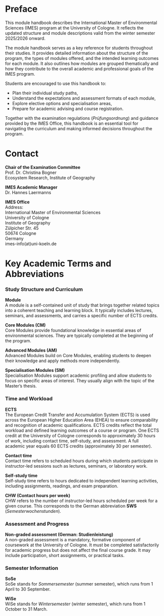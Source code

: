 # Preface {.unnumbered}

This module handbook describes the International Master of Environmental Sciences (IMES) program at the University of Cologne. It reflects the updated structure and module descriptions valid from the winter semester 2025/2026 onward.

The module handbook serves as a key reference for students throughout their studies. It provides detailed information about the structure of the program, the types of modules offered, and the intended learning outcomes for each module. It also outlines how modules are grouped thematically and how they contribute to the overall academic and professional goals of the IMES program.

Students are encouraged to use this handbook to:

- Plan their individual study paths,
- Understand the expectations and assessment formats of each module,
- Explore elective options and specialisation areas,
- Prepare for academic advising and course registration.

Together with the examination regulations (*Prüfungsordnung*) and guidance provided by the IMES Office, this handbook is an essential tool for navigating the curriculum and making informed decisions throughout the program.

# Contact 

**Chair of the Examination Committee**\
Prof. Dr. Christina Bogner\
Ecosystem Research, Institute of Geography\


**IMES Academic Manager**\
Dr. Hannes Laermanns


**IMES Office**\
Address:\
International Master of Environmental Sciences\
University of Cologne\
Institute of Geography\
Zülpicher Str. 45\
50674 Cologne\
Germany\
imes-info(at)uni-koeln.de

# Key Academic Terms and Abbreviations {#sec-concepts}

### Study Structure and Curriculum

**Module**  
A module is a self-contained unit of study that brings together related topics into a coherent teaching and learning block. It typically includes lectures, seminars, and assessments, and carries a specific number of ECTS credits.

**Core Modules (CM)**  
Core Modules provide foundational knowledge in essential areas of environmental sciences. They are typically completed at the beginning of the program.

**Advanced Modules (AM)**  
Advanced Modules build on Core Modules, enabling students to deepen their knowledge and apply methods more independently.

**Specialisation Modules (SM)**  
Specialisation Modules support academic profiling and allow students to focus on specific areas of interest. They usually align with the topic of the Master’s thesis.

### Time and Workload

**ECTS**  
The European Credit Transfer and Accumulation System (ECTS) is used across the European Higher Education Area (EHEA) to ensure comparability and recognition of academic qualifications. ECTS credits reflect the total workload and defined learning outcomes of a course or program. One ECTS credit at the University of Cologne corresponds to approximately 30 hours of work, including contact time, self-study, and assessment. A full academic year equals 60 ECTS credits (approximately 30 per semester).

**Contact time**  
Contact time refers to scheduled hours during which students participate in instructor-led sessions such as lectures, seminars, or laboratory work.

**Self-study time**  
Self-study time refers to hours dedicated to independent learning activities, including assignments, readings, and exam preparation.

**CHW (Contact hours per week)**  
CHW refers to the number of instructor-led hours scheduled per week for a given course. This corresponds to the German abbreviation **SWS** (*Semesterwochenstunden*).

### Assessment and Progress

**Non-graded assessment (German: Studienleistung)**  
A non-graded assessment is a mandatory, formative component of coursework at the University of Cologne. It must be completed satisfactorily for academic progress but does not affect the final course grade. It may include participation, short assignments, or practical tasks.

### Semester Information

**SoSe**  
SoSe stands for *Sommersemester* (summer semester), which runs from 1 April to 30 September.

**WiSe**  
WiSe stands for *Wintersemester* (winter semester), which runs from 1 October to 31 March.




